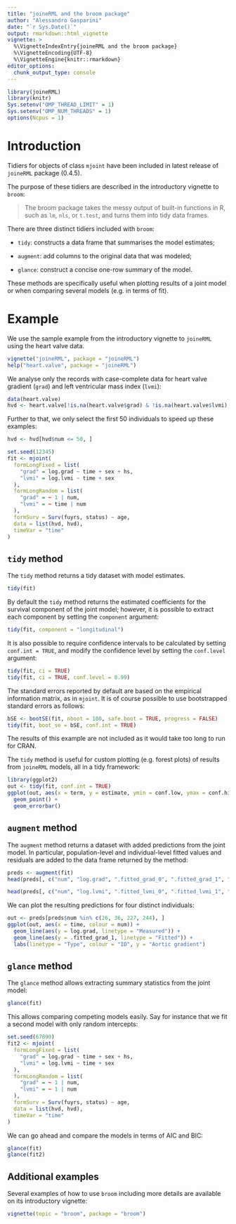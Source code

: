 ```yaml
---
title: "joineRML and the broom package"
author: "Alessandro Gasparini"
date: "`r Sys.Date()`"
output: rmarkdown::html_vignette
vignette: >
  %\VignetteIndexEntry{joineRML and the broom package}
  %\VignetteEncoding{UTF-8}
  %\VignetteEngine{knitr::rmarkdown}
editor_options: 
  chunk_output_type: console
---
```


```r
library(joineRML)
library(knitr)
Sys.setenv("OMP_THREAD_LIMIT" = 1)
Sys.setenv("OMP_NUM_THREADS" = 1)
options(Ncpus = 1)
```

# Introduction

Tidiers for objects of class `mjoint` have been included in latest release of `joineRML` package (0.4.5).

The purpose of these tidiers are described in the introductory vignette to `broom`:

> The broom package takes the messy output of built-in functions in R, such as `lm`, `nls`, or `t.test`, and turns them into tidy data frames.

There are three distinct tidiers included with `broom`:

* `tidy`: constructs a data frame that summarises the model estimates;

* `augment`: add columns to the original data that was modeled;

* `glance`: construct a concise one-row summary of the model. 

These methods are specifically useful when plotting results of a joint model or when comparing several models (e.g. in terms of fit).

# Example

We use the sample example from the introductory vignette to `joineRML` using the heart valve data.

```r
vignette("joineRML", package = "joineRML")
help("heart.valve", package = "joineRML")
```

We analyse only the records with case-complete data for heart valve gradient (`grad`) and left ventricular mass index (`lvmi`):

```r
data(heart.valve)
hvd <- heart.valve[!is.na(heart.valve$grad) & !is.na(heart.valve$lvmi), ]
```

Further to that, we only select the first 50 individuals to speed up these examples:

```r
hvd <- hvd[hvd$num <= 50, ]
```

```r
set.seed(12345)
fit <- mjoint(
  formLongFixed = list(
    "grad" = log.grad ~ time + sex + hs,
    "lvmi" = log.lvmi ~ time + sex
  ),
  formLongRandom = list(
    "grad" = ~ 1 | num,
    "lvmi" = ~ time | num
  ),
  formSurv = Surv(fuyrs, status) ~ age,
  data = list(hvd, hvd),
  timeVar = "time"
)
```

## `tidy` method

The `tidy` method returns a tidy dataset with model estimates. 

```r
tidy(fit)
```

By default the `tidy` method returns the estimated coefficients for the survival component of the joint model; however, it is possible to extract each component by setting the `component` argument:

```r
tidy(fit, component = "longitudinal")
```

It is also possible to require confidence intervals to be calculated by setting `conf.int = TRUE`, and modify the confidence level by setting the `conf.level` argument:

```r
tidy(fit, ci = TRUE)
tidy(fit, ci = TRUE, conf.level = 0.99)
```

The standard errors reported by default are based on the empirical information matrix, as in `mjoint`. It is of course possible to use bootstrapped standard errors as follows:

```r
bSE <- bootSE(fit, nboot = 100, safe.boot = TRUE, progress = FALSE)
tidy(fit, boot_se = bSE, conf.int = TRUE)
```

The results of this example are not included as it would take too long to run for CRAN.

The `tidy` method is useful for custom plotting (e.g. forest plots) of results from `joineRML` models, all in a tidy framework:

```r
library(ggplot2)
out <- tidy(fit, conf.int = TRUE)
ggplot(out, aes(x = term, y = estimate, ymin = conf.low, ymax = conf.high)) +
  geom_point() +
  geom_errorbar()
```

## `augment` method

The `augment` method returns a dataset with added predictions from the joint model. In particular, population-level and individual-level fitted values and residuals are added to the data frame returned by the method:

```r
preds <- augment(fit)
head(preds[, c("num", "log.grad", ".fitted_grad_0", ".fitted_grad_1", ".resid_grad_0", ".resid_grad_1")])
```

```r
head(preds[, c("num", "log.lvmi", ".fitted_lvmi_0", ".fitted_lvmi_1", ".resid_lvmi_0", ".resid_lvmi_1")])
```

We can plot the resulting predictions for four distinct individuals:

```r
out <- preds[preds$num %in% c(26, 36, 227, 244), ]
ggplot(out, aes(x = time, colour = num)) +
  geom_line(aes(y = log.grad, linetype = "Measured")) +
  geom_line(aes(y = .fitted_grad_1, linetype = "Fitted")) +
  labs(linetype = "Type", colour = "ID", y = "Aortic gradient")
```

## `glance` method

The `glance` method allows extracting summary statistics from the joint model:

```r
glance(fit)
```

This allows comparing competing models easily. Say for instance that we fit a second model with only random intercepts:

```r
set.seed(67890)
fit2 <- mjoint(
  formLongFixed = list(
    "grad" = log.grad ~ time + sex + hs,
    "lvmi" = log.lvmi ~ time + sex
  ),
  formLongRandom = list(
    "grad" = ~ 1 | num,
    "lvmi" = ~ 1 | num
  ),
  formSurv = Surv(fuyrs, status) ~ age,
  data = list(hvd, hvd),
  timeVar = "time"
)
```

We can go ahead and compare the models in terms of AIC and BIC:

```r
glance(fit)
glance(fit2)
```

## Additional examples

Several examples of how to use `broom` including more details are available on its introductory vignette:

```r
vignette(topic = "broom", package = "broom")
```
